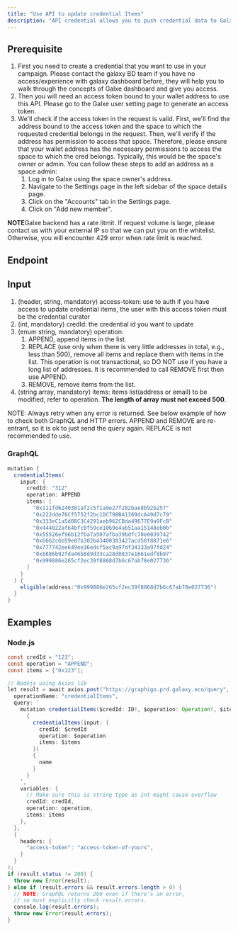 ```yaml
---
title: "Use API to update credential Items"
description: "API credential allows you to push credential data to Galxe for your users."
---
```


## Prerequisite[](#prerequisite "Direct link to heading")

1. First you need to create a credential that you want to use in your campaign. Please contact the galaxy BD team if you have no access/experience with galaxy dashboard before, they will help you to walk through the concepts of Galxe dashboard and give you access.
2. Then you will need an access token bound to your wallet address to use this API. Please go to the Galxe user setting page to generate an access token.
3. We'll check if the access token in the request is valid. First, we'll find the address bound to the access token and the space to which the requested credential belongs in the request. Then, we'll verify if the address has permission to access that space. Therefore, please ensure that your wallet address has the necessary permissions to access the space to which the cred belongs. Typically, this would be the space's owner or admin. You can follow these steps to add an address as a space admin:
   1. Log in to Galxe using the space owner's address.
   2. Navigate to the Settings page in the left sidebar of the space details page.
   3. Click on the "Accounts" tab in the Settings page.
   4. Click on "Add new member".

**NOTE**Galxe backend has a rate litmit. If request volume is large, please contact us with your external IP so that we can put you on the whitelist. Otherwise, you will encounter 429 error when rate limit is reached.

## Endpoint[](#endpoint "Direct link to heading")

## Input[](#input "Direct link to heading")

1. (header, string, mandatory) access-token: use to auth if you have access to update credential items, the user with this access token must be the credential curator
2. (int, mandatory) credId: the credential id you want to update
3. (enum string, mandatory) operation:  
   1. APPEND, append items in the list.  
   2. REPLACE (use only when there is very little addresses in total, e.g., less than 500), remove all items and replace them with items in the list. This operation is not transactional, so DO NOT use if you have a long list of addresses. It is recommended to call REMOVE first then use APPEND.  
   3. REMOVE, remove items from the list.
4. (string array, mandatory) items: items list(address or email) to be modified, refer to operation. **The length of array must not exceed 500**.

NOTE: Always retry when any error is returned. See below example of how to check both GraphQL and HTTP errors. APPEND and REMOVE are re-entrant, so it is ok to just send the query again. REPLACE is not recommended to use.

### GraphQL[](#graphql "Direct link to heading")

```cs
mutation {
  credentialItems(
    input: {
      credId: "312"
      operation: APPEND
      items: [
        "0x111fd6240381af2c5f1a9e27f282bae8b92b257"
        "0x222dde76Cf5752f2bc1DC798BA1369dcA49d7c79"
        "0x333eC1a5d0BC3C4291aeb962CBda49677E9a9FcB"
        "0x444022af64bfc0f59ce1069e4ab51aa15148e60b"
        "0x55526ef96b12fba7a507afba39bdfc78e0039742"
        "0x6662c6b59e87b302b43400303427acd50f8071e6"
        "0x777742ee649ee36edcf5ac9a97df34333a97fd24"
        "0x8886b92fda46b8d9d33ca28d8837e1661edf8b97"
        "0x999886e265cf2ec39f8868d7b6c67ab78e027736"
      ]
    }
  ) {
    eligible(address:"0x999886e265cf2ec39f8868d7b6c67ab78e027736")
  }
}

```

## Examples[](#examples "Direct link to heading")

### Node.js[](#nodejs "Direct link to heading")

```java
const credId = "123";
const operation = "APPEND";
const items = ["0x123"];

// Nodejs using Axios lib
let result = await axios.post("https://graphigo.prd.galaxy.eco/query", {
  operationName: "credentialItems",
  query: `
    mutation credentialItems($credId: ID!, $operation: Operation!, $items: [String!]!) 
      { 
        credentialItems(input: { 
          credId: $credId 
          operation: $operation 
          items: $items 
        }) 
        { 
          name 
        } 
      }
    `,
    variables: {
      // Make sure this is string type as int might cause overflow
      credId: credId,
      operation: operation,
      items: items
    },
  },
  {
    headers: {
      "access-token": "access-token-of-yours",
    }
  }
);
if (result.status != 200) {
  throw new Error(result);
} else if (result.errors && result.errors.length > 0) {
  // NOTE: GraphQL returns 200 even if there's an error,
  // so must explicitly check result.errors.
  console.log(result.errors);
  throw new Error(result.errors);
}

```